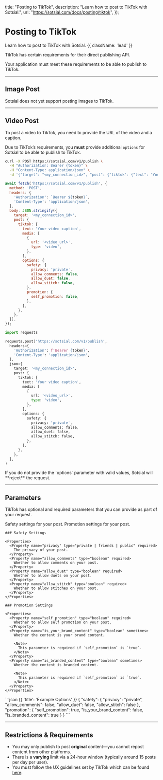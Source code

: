 
  title: "Posting to TikTok",
  description:
    "Learn how to post to TikTok with Sotsial.",
  url: "https://sotsial.com/docs/posting/tiktok",
});

# Posting to TikTok

Learn how to post to TikTok with Sotsial. {{ className: 'lead' }}

<Danger>
  TikTok has certain requirements for their direct publishing API.

  Your application must meet these requirements to be able to publish to TikTok.
</Danger>

<hr />

## Image Post

<Warn>
  Sotsial does not yet support posting images to TikTok.
</Warn>

<hr />

## Video Post

To post a video to TikTok, you need to provide the URL of the video and a caption.

Due to TikTok’s requirements, you **must** provide additional `options` for Sotsial to be able to publish to TikTok.

<CodeGroup tag="POST" label="/v1/publish">

```bash {{ title: 'cURL' }}
curl -X POST https://sotsial.com/v1/publish \
  -H "Authorization: Bearer {token}" \
  -H "Content-Type: application/json" \
  -d '{"target": "<my_connection_id>", "post": {"tiktok": {"text": "Your video caption", "media": [{"url": "<video_url>", "type": "video"}]}, "options": {"safety": {"privacy": "private", "allow_comments": false, "allow_duet": false, "allow_stitch": false}, "promotion": {"self_promotion": false}}}}'
```

```js
await fetch('https://sotsial.com/v1/publish', {
  method: 'POST',
  headers: {
    'Authorization': `Bearer ${token}`,
    'Content-Type': 'application/json',
  },
  body: JSON.stringify({
    target: '<my_connection_id>',
    post: {
      tiktok: {
        text: 'Your video caption',
        media: [
          {
            url: '<video_url>',
            type: 'video',
          },
        ],
        options: {
          safety: {
            privacy: 'private',
            allow_comments: false,
            allow_duet: false,
            allow_stitch: false,
          },
          promotion: {
            self_promotion: false,
          },
        },
      },
    },
  }),
});
```

```python
import requests

requests.post('https://sotsial.com/v1/publish',
  headers={
    'Authorization': f'Bearer {token}',
    'Content-Type': 'application/json',
  },
  json={
    target: '<my_connection_id>',
    post: {
      tiktok: {
        text: 'Your video caption',
        media: [
          {
            url: '<video_url>',
            type: 'video',
          },
        ],
        options: {
          safety: {
            privacy: 'private',
            allow_comments: false,
            allow_duet: false,
            allow_stitch: false,
          },
        },
      },
    },
  },
)
```

</CodeGroup>

<Warn>
  If you do not provide the `options` parameter with valid values, Sotsial will **reject** the request.
</Warn>

<hr />

## Parameters

TikTok has optional and required parameters that you can provide as part of your request.

<Row>
  <Col>
    <Properties>
      <Property name="safety" required>
        Safety settings for your post.
      </Property>
      <Property name="promotion" required>
        Promotion settings for your post.
      </Property>
    </Properties>

    ### Safety Settings

    <Properties>
      <Property name="privacy" type="private | friends | public" required>
        The privacy of your post.
      </Property>
      <Property name="allow_comments" type="boolean" required>
        Whether to allow comments on your post.
      </Property>
      <Property name="allow_duet" type="boolean" required>
        Whether to allow duets on your post.
      </Property>
      <Property name="allow_stitch" type="boolean" required>
        Whether to allow stitches on your post.
      </Property>
    </Properties>

    ### Promotion Settings

    <Properties>
      <Property name="self_promotion" type="boolean" required>
        Whether to allow self promotion on your post.
      </Property>
      <Property name="is_your_brand_content" type="boolean" sometimes>
        Whether the content is your brand content.

        <Note>
          This parameter is required if `self_promotion` is `true`.
        </Note>
      </Property>
      <Property name="is_branded_content" type="boolean" sometimes>
        Whether the content is branded content.

        <Note>
          This parameter is required if `self_promotion` is `true`.
        </Note>
      </Property>
    </Properties>
  </Col>
  <Col sticky>
    ```json {{ 'title': 'Example Options' }}
    {
      "safety": {
        "privacy": "private",
        "allow_comments": false,
        "allow_duet": false,
        "allow_stitch": false
      },
      "promotion": {
        "self_promotion": true,
        "is_your_brand_content": false,
        "is_branded_content": true
      }
    }
    ```
  </Col>
</Row>

<hr />

## Restrictions & Requirements

- You may only publish to post **original** content—you cannot repost content from other platforms.
- There is a **varying** limit via a 24-hour window (typically around 15 posts per day per user).
- You must follow the UX guidelines set by TikTok which can be found [here](https://developers.tiktok.com/doc/content-sharing-guidelines).
